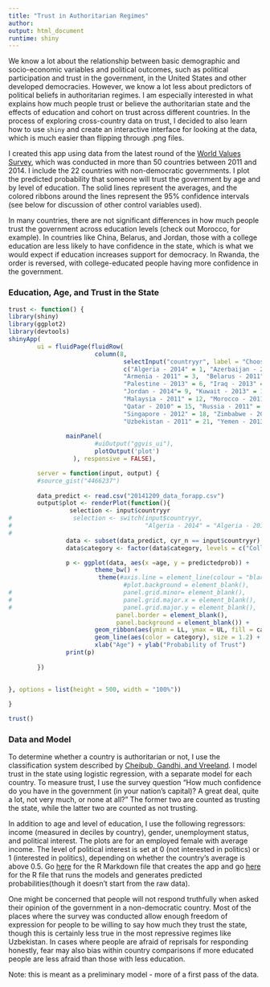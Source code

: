 ```yaml
---
title: "Trust in Authoritarian Regimes"
author: 
output: html_document
runtime: shiny
---
```


We know a lot about the relationship between basic demographic and socio-economic variables and political outcomes, such as political participation and trust in the government, in the United States and other developed democracies. However, we know a lot less about predictors of political beliefs in authoritarian regimes. I am especially interested in what explains how much people trust or believe the authoritarian state and the effects of education and cohort on trust across different countries. In the process of exploring cross-country data on trust, I decided to also learn how to use `shiny` and create an interactive interface for looking at the data, which is much easier than flipping through .png files.

I created this app using data from the latest round of the [World Values Survey](http://www.worldvaluessurvey.org/WVSDocumentationWV6.jsp), which was conducted in more than 50 countries between 2011 and 2014. I include the 22 countries with non-democratic governments. I plot the predicted probability that someone will trust the government by age and by level of education. The solid lines represent the averages, and the colored ribbons around the lines represent the 95% confidence intervals (see below for discussion of other control variables used).

In many countries, there are not significant differences in how much people trust the government across education levels (check out Morocco, for example).  In countries like China, Belarus, and Jordan, those with a college education are less likely to have confidence in the state, which is what we would expect if education increases support for democracy. In Rwanda, the order is reversed, with college-educated people having more confidence in the government.

### Education, Age, and Trust in the State
```r
trust <- function() {
library(shiny)
library(ggplot2)
library(devtools)
shinyApp(
        ui = fluidPage(fluidRow(
                        column(8,
                                selectInput("countryyr", label = "Choose a country:", 
                                c("Algeria - 2014" = 1, "Azerbaijan - 2011/2012" = 2, 
                                "Armenia - 2011" = 3,  "Belarus - 2011" = 4, "China - 2012" = 5, 
                                "Palestine - 2013" = 6, "Iraq - 2013" = 7, "Kazakhstan - 2011" = 8, 
                                "Jordan - 2014"= 9, "Kuwait - 2013" = 10, "Libya - 2013" = 11, 
                                "Malaysia - 2011" = 12, "Morocco - 2011" = 13, "Nigeria - 2011" = 4,
                                "Qatar - 2010" = 15, "Russia - 2011" = 16, "Rwanda - 2012" = 17, 
                                "Singapore - 2012" = 18, "Zimbabwe - 2011" = 19, "Egypt - 2012" = 20,
                                "Uzbekistan - 2011" = 21, "Yemen - 2013" = 22), selected = 1))),
                             
                mainPanel(
                        #uiOutput("ggvis_ui"),
                        plotOutput('plot')
                  ), responsive = FALSE),

        server = function(input, output) {
        #source_gist("4466237")
        
        data_predict <- read.csv("20141209_data_forapp.csv")
        output$plot <- renderPlot(function(){
                 selection <- input$countryyr      
#                 selection <- switch(input$countryyr,
#                                     "Algeria - 2014" = "Algeria - 2014", "Azerbaijan - 2011/2012" = "Azerbaijan - 2011/2012", "Armenia - 2011" = "Armenia - 2011",  "Belarus - 2011" = "Belarus - 2011", "China - 2012" = "China - 2012", "Palestine - 2013" = "Palestine - 2013", "Iraq - 2013" = "Iraq - 2013", "Kazakhstan - 2011" = "Kazakhstan - 2011", "Jordan - 2014" = "Jordan - 2014", "Kuwait - 2013" = "Kuwait - 2013", "Libya - 2013" = "Libya - 2013", "Malaysia - 2011" = "Malaysia - 2011", "Morocco - 2011" = "Morocco - 2011", "Nigeria - 2011" = "Nigeria - 2011", "Qatar - 2010" = "Qatar - 2010", "Russia - 2011" = "Russia - 2011", "Rwanda - 2012" = "Rwanda - 2012", "Singapore - 2012" = "Singapore - 2012", "Zimbabwe - 2011" = "Zimbabwe - 2011", "Egypt - 2012" = "Egypt - 2012", "Uzbekistan - 2011" = "Uzbekistan - 2011", "Yemen - 2013" = "Yemen - 2013")
#                 
                data <- subset(data_predict, cyr_n == input$countryyr) 
                data$category <- factor(data$category, levels = c("College", "High School", "< High School"))

                p <- ggplot(data, aes(x =age, y = predictedprob)) + 
                        theme_bw() +
                         theme(#axis.line = element_line(colour = "black"),
                                #plot.background = element_blank(),
#                               panel.grid.minor= element_blank(),
#                               panel.grid.major.x = element_blank(),
#                               panel.grid.major.y = element_blank(),
                              panel.border = element_blank(),
                              panel.background = element_blank()) +  
                        geom_ribbon(aes(ymin = LL, ymax = UL, fill = category), alpha = 0.2) + 
                        geom_line(aes(color = category), size = 1.2) +
                        xlab("Age") + ylab("Probability of Trust")
                print(p)
                
        })
        
            
}, options = list(height = 500, width = "100%"))

}

trust()
```


### Data and Model
To determine whether a country is authoritarian or not, I use the classification system described by [Cheibub, Gandhi, and Vreeland](https://sites.google.com/site/joseantoniocheibub/datasets/democracy-and-dictatorship-revisited). I model trust in the state using logistic regression, with a separate model for each country. To measure trust, I use the survey question "How much confidence do you have in the government (in your nation's capital)? A great deal, quite a lot, not very much, or none at all?" The former two are counted as trusting the state, while the latter two are counted as not trusting.

In addition to age and level of education, I use the following regressors: income (measured in deciles by country), gender, unemployment status, and political interest. The plots are for an employed female with average income. The level of political interest is set at 0 (not interested in politics) or 1 (interested in politics), depending on whether the country's average is above 0.5. Go [here](https://github.com/jchaskell/trust.app/blob/master/create.app.Rmd) for the R Markdown file that creates the app and go [here](https://github.com/jchaskell/trust.app/blob/master/create.data.R) for the R file that runs the models and generates predicted probabilities(though it doesn't start from the raw data).

One might be concerned that people will not respond truthfully when asked their opinion of the government in a non-democratic country. Most of the places where the survey was conducted allow enough freedom of expression for people to be willing to say how much they trust the state, though this is certainly less true in the most repressive regimes like Uzbekistan. In cases where people are afraid of reprisals for responding honestly, fear may also bias within country comparisons if more educated people are less afraid than those with less education.

Note: this is meant as a preliminary model - more of a first pass of the data. 



